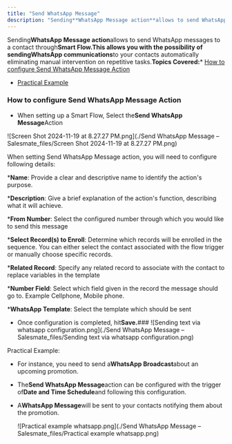 ```yaml
---
title: "Send WhatsApp Message"
description: "Sending**WhatsApp Message action**allows to send WhatsApp messages to a contact through**Smart Flow.**This allows you with the possibility of sending*..."
---
```


Sending**WhatsApp Message action**allows to send WhatsApp messages to a contact through**Smart Flow.**This allows you with the possibility of sending**WhatsApp communications**to your contacts automatically eliminating manual intervention on repetitive tasks.**Topics Covered:***   [How to configure Send WhatsApp Message Action](https://support.salesmate.io/hc/en-us/articles/38138309260057-Send-WhatsApp-Message#h_01JCFF3D1W0MKTHW3T4H9AHD3P)

*   [Practical Example](https://support.salesmate.io/hc/en-us/articles/38138309260057-Send-WhatsApp-Message#h_01JCFJ1JYYM4SQRVYYT0DY4CG8)


### How to configure Send WhatsApp Message Action


*   When setting up a Smart Flow, Select the**Send WhatsApp Message**Action

![Screen Shot 2024-11-19 at 8.27.27 PM.png](./Send WhatsApp Message – Salesmate_files/Screen Shot 2024-11-19 at 8.27.27 PM.png)

When setting Send WhatsApp Message action, you will need to configure following details:


***Name**: Provide a clear and descriptive name to identify the action's purpose.


***Description**: Give a brief explanation of the action's function, describing what it will achieve.


***From Number**: Select the configured number through which you would like to send this message

***Select Record(s) to Enroll**: Determine which records will be enrolled in the sequence. You can either select the contact associated with the flow trigger or manually choose specific records.


***Related Record**: Specify any related record to associate with the contact to replace variables in the template


***Number Field**: Select which field given in the record the message should go to. Example Cellphone, Mobile phone.

***WhatsApp Template**: Select the template which should be sent

*   Once configuration is completed, hit**Save.**### ![Sending text via whatsapp configuration.png](./Send WhatsApp Message – Salesmate_files/Sending text via whatsapp configuration.png)

Practical Example:


*   For instance, you need to send a**WhatsApp Broadcast**about an upcoming promotion.

*   The**Send WhatsApp Message**action can be configured with the trigger of**Date and Time Schedule**and following this configuration.

*   A**WhatsApp Message**will be sent to your contacts notifying them about the promotion.

    ![Practical example whatsapp.png](./Send WhatsApp Message – Salesmate_files/Practical example whatsapp.png)
